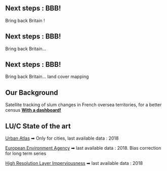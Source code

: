 ## Next steps : BBB!
Bring back Britain !

## Next steps : BBB!
Bring back Britain...

## Next steps : BBB!
Bring back Britain... land cover mapping

## Our Background
Satellite tracking of slum changes in French oversea territories, for a better census
[**With a dashboard!**](https://inseefrlab.github.io/satellite-images-webapp/)

## LU/C State of the art
[Urban Atlas](https://land.copernicus.eu/en/products/urban-atlas#tab=overview)
    ➡ Only for cities, last available data : 2018

[European Environment Agency](https://www.eionet.europa.eu/etcs/etc-di/products/etc-di-report-2024-3-analysis-of-usability-of-imperviousness-and-clc-backbone-data-for-mapping-sealed-areas)
    ➡ last available data : 2018. Bias correction for long term series

[High Resolution Layer Imperviousness](https://land.copernicus.eu/en/products/high-resolution-layer-imperviousness?tab=documentation)
    ➡ last available data : 2018
